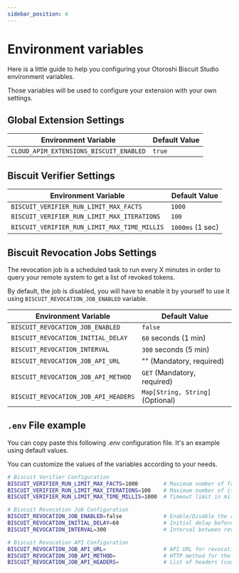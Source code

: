 ```yaml
---
sidebar_position: 4
---
```



# Environment variables

Here is a little guide to help you configuring your Otoroshi Biscuit Studio environment variables.

Those variables will be used to configure your extension with your own settings.

## **Global Extension Settings**

| **Environment Variable**                         | **Default Value**|
|--------------------------------------------------|------------------|
| `CLOUD_APIM_EXTENSIONS_BISCUIT_ENABLED`          | `true`           | 

## **Biscuit Verifier Settings**

| **Environment Variable**                          | **Default Value** |
|--------------------------------------------------|------------------|
| `BISCUIT_VERIFIER_RUN_LIMIT_MAX_FACTS`          | `1000`           | 
| `BISCUIT_VERIFIER_RUN_LIMIT_MAX_ITERATIONS`     | `100`            |
| `BISCUIT_VERIFIER_RUN_LIMIT_MAX_TIME_MILLIS`    | `1000ms` (1 sec)   |

## **Biscuit Revocation Jobs Settings**

The revocation job is a scheduled task to run every X minutes in order to query your remote system to get a list of revoked tokens.

By default, the job is disabled, you will have to enable it by yourself to use it using `BISCUIT_REVOCATION_JOB_ENABLED` variable.

| **Environment Variable**                     | **Default Value** |
|---------------------------------------------|------------------|
| `BISCUIT_REVOCATION_JOB_ENABLED`           | `false`          |
| `BISCUIT_REVOCATION_INITIAL_DELAY`         | `60` seconds (1 min)    |
| `BISCUIT_REVOCATION_INTERVAL`              | `300` seconds (5 min) |
| `BISCUIT_REVOCATION_JOB_API_URL`           | "" (Mandatory, required) |
| `BISCUIT_REVOCATION_JOB_API_METHOD`        | `GET` (Mandatory, required) |
| `BISCUIT_REVOCATION_JOB_API_HEADERS`        | `Map[String, String]` (Optional) |


## `.env` File example

You can copy paste this following .env configuration file. It's an example using default values.

You can customize the values ​​of the variables according to your needs.

```sh 
# Biscuit Verifier Configuration
BISCUIT_VERIFIER_RUN_LIMIT_MAX_FACTS=1000        # Maximum number of facts to process
BISCUIT_VERIFIER_RUN_LIMIT_MAX_ITERATIONS=100    # Maximum number of iterations allowed
BISCUIT_VERIFIER_RUN_LIMIT_MAX_TIME_MILLIS=1000  # Timeout limit in milliseconds (1 sec)

# Biscuit Revocation Job Configuration
BISCUIT_REVOCATION_JOB_ENABLED=false             # Enable/Disable the revocation job (true/false)
BISCUIT_REVOCATION_INITIAL_DELAY=60              # Initial delay before the first revocation job run (seconds)
BISCUIT_REVOCATION_INTERVAL=300                  # Interval between revocation job executions (seconds)

# Biscuit Revocation API Configuration
BISCUIT_REVOCATION_JOB_API_URL=                  # API URL for revocation
BISCUIT_REVOCATION_JOB_API_METHOD=               # HTTP method for the API call (e.g., GET, POST)
BISCUIT_REVOCATION_JOB_API_HEADERS=              # List of headers (could be empty)
```